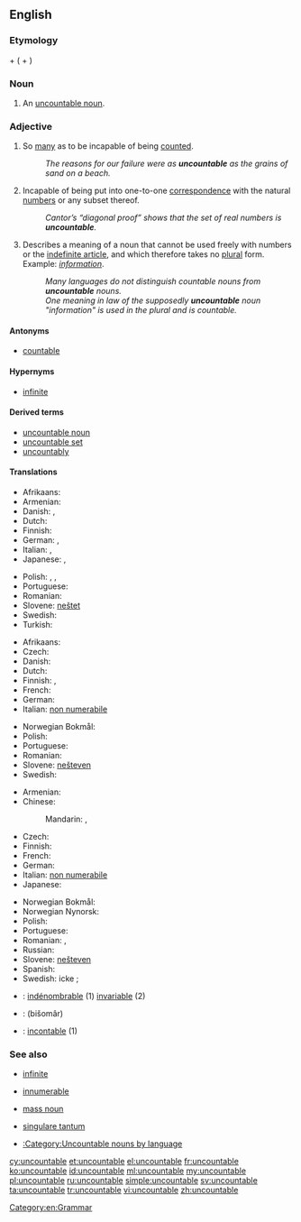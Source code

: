 ==English==

===Etymology===
{{term|un-}} + {{term|countable}} ({{term|count}} + {{term|-able}})

===Noun===
{{en-noun}}

# {{linguistics}} An [[uncountable noun]].

===Adjective===
{{en-adj|-}}

# So [[many]] as to be incapable of being [[count]]ed.
#: ''The reasons for our failure were as '''uncountable''' as the grains of sand on a beach.''
# {{mathematics}} Incapable of being put into one-to-one [[correspondence]] with the natural [[number]]s or any subset thereof.
#: ''Cantor’s “diagonal proof” shows that the set of real numbers is '''uncountable'''.''
# {{grammar|of a noun}} Describes a meaning of a noun that cannot be used freely with numbers or the [[indefinite article]], and which therefore takes no [[plural]] form.  Example: ''[[information]]''.
#: ''Many languages do not distinguish countable nouns from '''uncountable''' nouns.''
#: ''One meaning in law of the supposedly '''uncountable''' noun "information" is used in the plural and is countable.''

====Antonyms====
* [[countable]]

====Hypernyms====
* {{sense|set theory}} [[infinite]]

====Derived terms====
* [[uncountable noun]]
* [[uncountable set]]
* [[uncountably]]

====Translations====
{{trans-top|too many to be counted}}
* Afrikaans: {{t-|af|ontelbaar}}
* Armenian: {{t-|hy|անհաշվելի|tr=anhašveli}}
* Danish: {{t-|da|talrig}}, {{t-|da|utællelig}}
* Dutch: {{t-|nl|ontelbaar}}
* Finnish: {{t-|fi|lukematon}}
* German: {{t-|de|unzählig}}, {{t-|de|zahllos}}
* Italian: {{t+|it|innumerevole}}, {{t+|it|incalcolabile}}
* Japanese: {{t-|ja|無数の|tr=musū-no}}, {{t-|ja|数えきれないほどの|tr=kazoe kirenai hodo no}}
{{trans-mid}}
* Polish: {{t-|pl|niepoliczalny}}, {{t-|pl|niepoliczalni|m|p}}, {{t-|pl|niepoliczalne|n|p}}
* Portuguese: {{t+|pt|incontável|m|f}}
* Romanian: {{t+|ro|nenumărabil|m|n}}
* Slovene: [[neštet]]
* Swedish: {{t+|sv|oräknelig}}
* Turkish: {{t-|tr|sayılamayan}}
{{trans-bottom}}

{{trans-top|mathematics: incapable of being enumerated by natural numbers}}
* Afrikaans: {{t-|af|ontelbaar}}
* Czech: {{t-|cs|nespočetný|m}}
* Danish: {{t-|da|overtællelig}}
* Dutch: {{t-|nl|overaftelbaar}}
* Finnish: {{t+|fi|ylinumeroituva}}, {{t+|fi|numeroitumaton}}
* French: {{t+|fr|indénombrable|m|f}}
* German: {{t-|de|überabzählbar}}
* Italian: [[non numerabile]]
{{trans-mid}}
* Norwegian Bokmål: {{t-|no|utellbar}}
* Polish: {{t-|pl|nieprzeliczalny}}
* Portuguese: {{t+|pt|incontável|m|f}}
* Romanian: {{t+|ro|nenumărabil|m|n}}
* Slovene: [[nešteven]]
* Swedish: {{t+|sv|ouppräknelig}}
{{trans-bottom}}

{{trans-top|linguistics: about a noun which cannot be counted}}
* Armenian: {{t-|hy|անհաշվելի|tr=anhašveli}}
* Chinese:
*: Mandarin: {{t|cmn|不可數|sc=Hani}}, {{t|cmn|不可数|tr=bùkěshǔ|sc=Hani}}
* Czech: {{t-|cs|nepočitatelný|m}}
* Finnish: {{t+|fi|luvuton}}
* French: {{t+|fr|indénombrable|m|f}}
* German: {{t+|de|unzählbar}}
* Italian: [[non numerabile]]
* Japanese: {{t-|ja|不可算|tr=ふかさん, fukasan}}
{{trans-mid}}
* Norwegian Bokmål: {{t+|no|utellelig}}
* Norwegian Nynorsk: {{t-|nn|uteljeleg}}
* Polish: {{t-|pl|niepoliczalny|m}}
* Portuguese: {{t+|pt|incontável|m|f}}
* Romanian: {{t+|ro|nenumărabil|m|n}}, {{t-|ro|inumerabil}}
* Russian: {{t-|ru|неисчисляемый|tr=neisčisljájemyj|sc=Cyrl}}
* Slovene: [[nešteven]]
* Spanish: {{t-|es|incontable}}
* Swedish: icke {{t+|sv|räknebar}}; {{t+|sv|oräknebar}}
{{trans-bottom}}

{{checktrans-top}}
* {{ttbc|fr}}: [[indénombrable]] (1) [[invariable]] (2)
* {{ttbc|fa}}: {{fa-Arab|[[بی‌شمار]]}} (bišomâr)
* {{ttbc|es}}: [[incontable]] (1)
{{trans-bottom}}

===See also===
* {{mathematics}} [[infinite]]
* {{mathematics}} [[innumerable]]
* {{linguistics}} [[mass noun]]
* {{linguistics}} [[singulare tantum]]
* [[:Category:Uncountable nouns by language]]

[[Category:en:Grammar]]

[[cy:uncountable]]
[[et:uncountable]]
[[el:uncountable]]
[[fr:uncountable]]
[[ko:uncountable]]
[[id:uncountable]]
[[ml:uncountable]]
[[my:uncountable]]
[[pl:uncountable]]
[[ru:uncountable]]
[[simple:uncountable]]
[[sv:uncountable]]
[[ta:uncountable]]
[[tr:uncountable]]
[[vi:uncountable]]
[[zh:uncountable]]